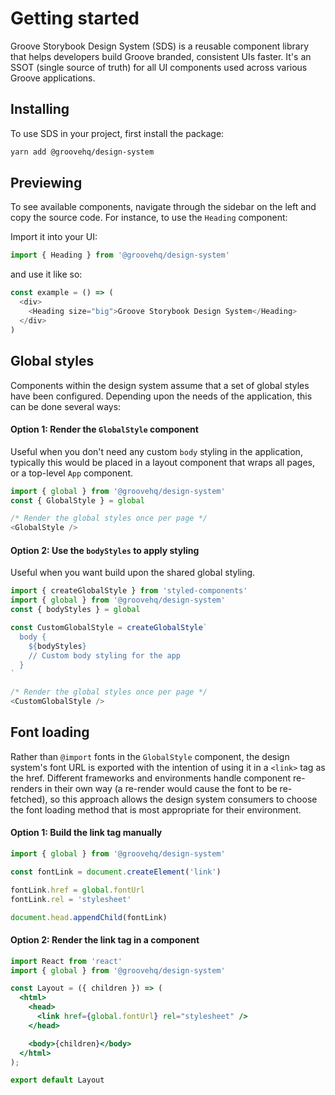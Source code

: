 <Meta title="Design System|Getting Started" />

# Getting started

Groove Storybook Design System (SDS) is a reusable component library that helps developers build Groove branded, consistent UIs faster. It's an SSOT (single source of truth) for all UI components used across various Groove applications.

## Installing

To use SDS in your project, first install the package:

```bash
yarn add @groovehq/design-system
```

## Previewing

To see available components, navigate through the sidebar on the left and copy the source code. For instance, to use the `Heading` component:

Import it into your UI:

```javascript
import { Heading } from '@groovehq/design-system'
```

and use it like so:

```javascript
const example = () => (
  <div>
    <Heading size="big">Groove Storybook Design System</Heading>
  </div>
)
```

## Global styles

Components within the design system assume that a set of global styles have been configured. Depending upon the needs of the application, this can be done several ways:

#### Option 1: Render the `GlobalStyle` component

Useful when you don't need any custom `body` styling in the application, typically this would be placed in a layout component that wraps all pages, or a top-level `App` component.

```javascript
import { global } from '@groovehq/design-system'
const { GlobalStyle } = global
```

```javascript
/* Render the global styles once per page */
<GlobalStyle />
```

#### Option 2: Use the `bodyStyles` to apply styling

Useful when you want build upon the shared global styling.

```javascript
import { createGlobalStyle } from 'styled-components'
import { global } from '@groovehq/design-system'
const { bodyStyles } = global

const CustomGlobalStyle = createGlobalStyle`
  body {
    ${bodyStyles}
    // Custom body styling for the app
  }
`
```

```javascript
/* Render the global styles once per page */
<CustomGlobalStyle />
```

## Font loading

Rather than `@import` fonts in the `GlobalStyle` component, the design system's font URL is exported with the intention of using it in a `<link>` tag as the href. Different frameworks and environments handle component re-renders in their own way (a re-render would cause the font to be re-fetched), so this approach allows the design system consumers to choose the font loading method that is most appropriate for their environment.

#### Option 1: Build the link tag manually

```javascript
import { global } from '@groovehq/design-system'

const fontLink = document.createElement('link')

fontLink.href = global.fontUrl
fontLink.rel = 'stylesheet'

document.head.appendChild(fontLink)
```

#### Option 2: Render the link tag in a component

```jsx
import React from 'react'
import { global } from '@groovehq/design-system'

const Layout = ({ children }) => (
  <html>
    <head>
      <link href={global.fontUrl} rel="stylesheet" />
    </head>

    <body>{children}</body>
  </html>
);

export default Layout
```
